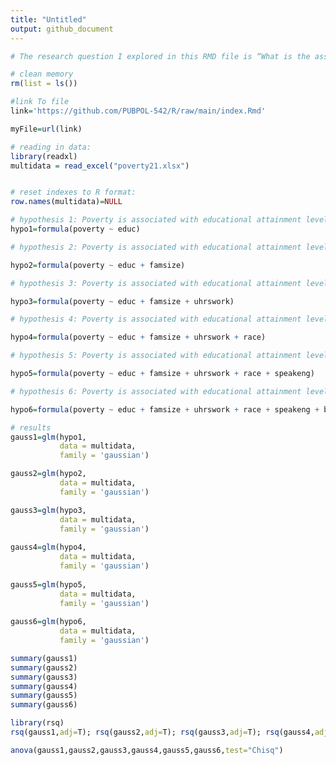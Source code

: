```yaml
---
title: "Untitled"
output: github_document
---
```


```r
# The research question I explored in this RMD file is “What is the association between poverty and educational level attainment in The State of Washington?” I used The 2021 American Community Survey (ACS) dataset for Washington State Residents. I cleaned the Data before I ran the regression. I limited the data to individuals who are 18 years old or older and are employed. The dependent variable in these regression analyses is the poverty level ( Which “expresses each family's total income for the previous year as a percentage of the poverty thresholds”). The independent variable is the educational attainment level for the individual with subsequent regressions controlling for family size, hours worked per week, race, Whether the individual speaks English and the annual gas and water bill burden of for households. The regression showed there is a positive association between having a high school diploma or less and being under the poverty threshold controlling for family size, hours worked per week, race, whether a person speaks English and bills burden. The results are statistically significant at the 0.001 and 0.05 levels. R2 started at 0.107974 and reached 0.2443194 after using all the controls in the regression. Despite the fact that R2 was not very high, the ANOVA test showed that the results of the regression kept getting stronger as we added all the controls.  
```



```r
 
# clean memory
rm(list = ls())

#link To file
link='https://github.com/PUBPOL-542/R/raw/main/index.Rmd'

myFile=url(link)

# reading in data:
library(readxl)
multidata = read_excel("poverty21.xlsx")


# reset indexes to R format:
row.names(multidata)=NULL

```

```r
# hypothesis 1: Poverty is associated with educational attainment level
hypo1=formula(poverty ~ educ)

# hypothesis 2: Poverty is associated with educational attainment level, family size 

hypo2=formula(poverty ~ educ + famsize)

# hypothesis 3: Poverty is associated with educational attainment level, family size, Hours worked per week

hypo3=formula(poverty ~ educ + famsize + uhrswork)

# hypothesis 4: Poverty is associated with educational attainment level, family size, Hours worked per week and Race

hypo4=formula(poverty ~ educ + famsize + uhrswork + race)

# hypothesis 5: Poverty is associated with educational attainment level, family size, Hours worked per week, Race and fluency in English

hypo5=formula(poverty ~ educ + famsize + uhrswork + race + speakeng)

# hypothesis 6: Poverty is associated with educational attainment level, family size, Hours worked per week, Race, fluency in English and bill burden

hypo6=formula(poverty ~ educ + famsize + uhrswork + race + speakeng + billburden)
```


```r
# results
gauss1=glm(hypo1,
           data = multidata,
           family = 'gaussian')

gauss2=glm(hypo2,
           data = multidata,
           family = 'gaussian')

gauss3=glm(hypo3,
           data = multidata,
           family = 'gaussian')
           
gauss4=glm(hypo4,
           data = multidata,
           family = 'gaussian')
          
gauss5=glm(hypo5,
           data = multidata,
           family = 'gaussian')
           
gauss6=glm(hypo6,
           data = multidata,
           family = 'gaussian')
```


```r
summary(gauss1)
summary(gauss2)
summary(gauss3)
summary(gauss4)
summary(gauss5)
summary(gauss6)

```


```r
library(rsq)
rsq(gauss1,adj=T); rsq(gauss2,adj=T); rsq(gauss3,adj=T); rsq(gauss4,adj=T); rsq(gauss5,adj=T); rsq(gauss6,adj=T)
```


```r
anova(gauss1,gauss2,gauss3,gauss4,gauss5,gauss6,test="Chisq")
```

